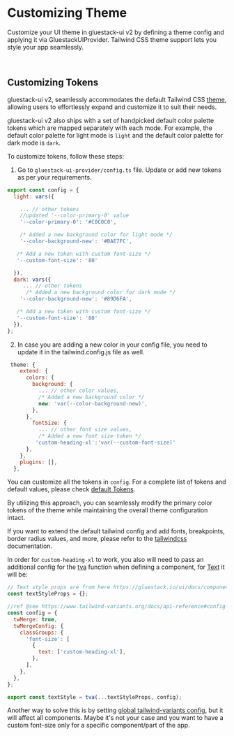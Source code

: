 # Customizing Theme

Customize your UI theme in gluestack-ui v2 by defining a theme config and applying it via GluestackUIProvider. Tailwind CSS theme support lets you style your app seamlessly.

<br />

## Customizing Tokens

gluestack-ui v2, seamlessly accommodates the default Tailwind CSS [theme](https://tailwindcss.com/docs/theme), allowing users to effortlessly expand and customize it to suit their needs.

gluestack-ui v2 also ships with a set of handpicked default color palette tokens which are mapped separately with each mode. For example, the default color palette for light mode is `light` and the default color palette for dark mode is `dark`.

To customize tokens, follow these steps:

1. Go to `gluestack-ui-provider/config.ts` file. Update or add new tokens as per your requirements.

```jsx
export const config = {
  light: vars({

    ... // other tokens
    //updated '--color-primary-0' value
    '--color-primary-0': '#C0C0C0',

    /* Added a new background color for light mode */
    '--color-background-new': '#BAE7FC',

   /* Add a new token with custom font-size */
   '--custom-font-size': '80'

  }),
  dark: vars({
     ... // other tokens
      /* Added a new background color for dark mode */
    '--color-background-new': '#89D6FA',

   /* Add a new token with custom font-size */
   '--custom-font-size': '80'
  }),
};

```

2. In case you are adding a new color in your config file, you need to update it in the tailwind.config.js file as well.

```jsx
 theme: {
    extend: {
      colors: {
        background: {
          ... // other color values,
          /* Added a new background color */
          new: 'var(--color-background-new)',
        },
      },
        fontSize: {
          ... // other font size values,
          /* Added a new font size token */
         'custom-heading-xl':'var(--custom-font-size)'
      },
    },
    plugins: [],
  },
```

You can customize all the tokens in `config`. For a complete list of tokens and default values, please check [default Tokens](https://gluestack.io/ui/docs/home/theme-configuration/default-tokens).

By utilizing this approach, you can seamlessly modify the primary color tokens of the theme while maintaining the overall theme configuration intact.

If you want to extend the default tailwind config and add fonts, breakpoints, border radius values, and more, please refer to the [tailwindcss](https://tailwindcss.com/docs/theme#customizing-the-default-theme) documentation.

In order for `custom-heading-xl` to work, you also will need to pass an additional config for the [tva](https://gluestack.io/ui/docs/home/getting-started/gluestack-ui-nativewind-utils#tva-tailwind-variant-authority) function when defining a component, for [Text](https://gluestack.io/ui/docs/components/text) it will be:

```jsx
// Text style props are from here https://gluestack.io/ui/docs/components/text (step 3, the one from styles.tsx)
const textStyleProps = {};

//ref @see https://www.tailwind-variants.org/docs/api-reference#config-optional
const config = {
  twMerge: true,
  twMergeConfig: {
    classGroups: {
      'font-size': [
        {
          text: ['custom-heading-xl'],
        },
      ],
    },
  },
};

export const textStyle = tva(...textStyleProps, config);
```

Another way to solve this is by setting [global tailwind-variants config](https://www.tailwind-variants.org/docs/config#global-config), but it will affect all components. Maybe it's not your case and you want to have a custom font-size only for a specific component/part of the app.
